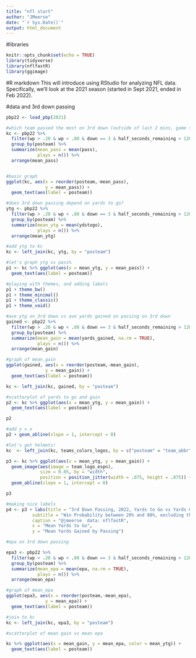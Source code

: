 ```yaml
---
title: "nfl start"
author: "JMeerse"
date: "`r Sys.Date()`"
output: html_document
---
```

#libraries
```r
knitr::opts_chunk$set(echo = TRUE)
library(tidyverse)
library(nflfastR)
library(ggimage)

```
#R markdown
This will introduce using RStudio for analyzing NFL data.  Specifically, we'll look at the 2021 season (started in Sept 2021, ended in Feb 2022).

#data and 3rd down passing
```r
pbp22 <- load_pbp(2021)

#which team passed the most on 3rd down (outside of last 2 mins, game still in play)?
kc <- pbp22 %>%
  filter(wp > .20 & wp < .80 & down == 3 & half_seconds_remaining > 120) %>%
  group_by(posteam) %>%
  summarize(mean_pass = mean(pass), 
            plays = n()) %>%
  arrange(mean_pass)


#basic graph
ggplot(kc, aes(x = reorder(posteam,-mean_pass), 
               y = mean_pass)) + 
  geom_text(aes(label = posteam))

#does 3rd down passing depend on yards to go?
ytg <- pbp22 %>%
  filter(wp > .20 & wp < .80 & down == 3 & half_seconds_remaining > 120) %>%
  group_by(posteam) %>%
  summarize(mean_ytg = mean(ydstogo), 
            plays = n()) %>%
  arrange(mean_ytg)

#add ytg to kc
kc <- left_join(kc, ytg, by = "posteam")

#let's graph ytg vs pass%
p1 <- kc %>% ggplot(aes(x = mean_ytg, y = mean_pass)) +
  geom_text(aes(label = posteam))

#playing with themes, and adding labels
p1 + theme_bw()
p1 + theme_minimal()
p1 + theme_classic()
p1 + theme_void()

#ave ytg on 3rd down vs ave yards gained on passing on 3rd down
gained <- pbp22 %>%
  filter(wp > .20 & wp < .80 & down == 3 & half_seconds_remaining > 120 & pass == 1) %>%
  group_by(posteam) %>%
  summarize(mean_gain = mean(yards_gained, na.rm = TRUE), 
            plays = n()) %>%
  arrange(mean_gain)

#graph of mean_gain
ggplot(gained, aes(x = reorder(posteam,-mean_gain), 
               y = mean_gain)) + 
  geom_text(aes(label = posteam))

kc <- left_join(kc, gained, by = "posteam")

#scatterplot of yards to go and gain
p2 <- kc %>% ggplot(aes(x = mean_ytg, y = mean_gain)) +
  geom_text(aes(label = posteam))

p2

#add y = x
p2 + geom_abline(slope = 1, intercept = 0)

#let's get helmets!
kc  <- left_join(kc, teams_colors_logos, by = c("posteam" = "team_abbr"))

p3 <- kc %>% ggplot(aes(x = mean_ytg, y = mean_gain)) +
  geom_image(aes(image = team_logo_espn), 
             size = 0.05, by = "width",
             position = position_jitter(width = .075, height = .075)) +
  geom_abline(slope = 1, intercept = 0)

p3

#making nice labels
p4 <- p3 + labs(title = "3rd Down Passing, 2022, Yards to Go vs Yards Gained",
          subtitle = "Win Probability between 20% and 80%, excluding the last 2 mins of a half",
          caption = "@jmeerse  data: nflfastR",
          x = "Mean Yards to Go",
          y = "Mean Yards Gained by Passing")

#epa on 3rd down passing

epa3 <- pbp22 %>%
  filter(wp > .20 & wp < .80 & down == 3 & half_seconds_remaining > 120 & pass == 1) %>%
  group_by(posteam) %>%
  summarize(mean_epa = mean(epa, na.rm = TRUE), 
            plays = n()) %>%
  arrange(mean_epa)

#graph of mean_epa
ggplot(epa3, aes(x = reorder(posteam,-mean_epa), 
               y = mean_epa)) + 
  geom_text(aes(label = posteam))

#join to kc
kc <- left_join(kc, epa3, by = "posteam")

#scatterplot of mean gain vs mean epa

kc %>% ggplot(aes(x = mean_gain, y = mean_epa, color = mean_ytg)) +
  geom_text(aes(label = posteam))

```
